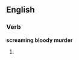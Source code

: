 ==English==

===Verb===
'''screaming bloody murder'''

#{{present participle of|scream bloody murder}}